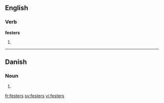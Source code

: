 ==English==

===Verb===
'''festers'''

# {{third-person singular of|[[fester]]}}

----

==Danish==

===Noun===
{{infl|da|noun form|g=c}}

# {{form of|genitive plural indefinite|fest|lang=da}}

[[fr:festers]]
[[sv:festers]]
[[vi:festers]]